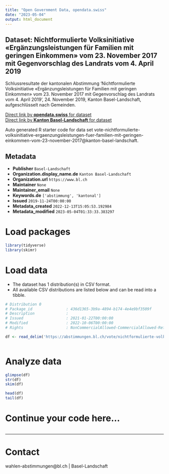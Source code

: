 ```yaml
---
title: "Open Government Data, opendata.swiss"
date: "2023-05-04"
output: html_document
---
```


## Dataset: Nichtformulierte Volksinitiative «Ergänzungsleistungen für Familien mit geringen Einkommen» vom 23. November 2017 mit Gegenvorschlag des Landrats vom 4. April 2019

Schlussresultate der kantonalen Abstimmung 'Nichtformulierte Volksinitiative «Ergänzungsleistungen für Familien mit geringen Einkommen» vom 23. November 2017 mit Gegenvorschlag des Landrats vom 4. April 2019', 24. November 2019, Kanton Basel-Landschaft, aufgeschlüsselt nach Gemeinden.

[Direct link by **opendata.swiss** for dataset](https://opendata.swiss/de/dataset/nichtformulierte-volksinitiative-erganzungsleistungen-fur-familien-mit-geringen-einkommen-2019)<br>
[Direct link by **Kanton Basel-Landschaft** for dataset](https://abstimmungen.bl.ch/vote/nichtformulierte-volksinitiative-ergaenzungsleistungen-fuer-familien-mit-geringen-einkommen-vom-23-november-2017/data)

Auto generated R starter code for data set vote-nichtformulierte-volksinitiative-ergaenzungsleistungen-fuer-familien-mit-geringen-einkommen-vom-23-november-2017@kanton-basel-landschaft.

## Metadata

- **Publisher** `Basel-Landschaft`
- **Organization.display_name.de** `Kanton Basel-Landschaft`
- **Organization.url** `https://www.bl.ch`
- **Maintainer** `None`
- **Maintainer_email** `None`
- **Keywords.de** `['abstimmung', 'kantonal']`
- **Issued** `2019-11-24T00:00:00`
- **Metadata_created** `2022-12-13T15:05:53.192984`
- **Metadata_modified** `2023-05-04T01:33:33.383297`


# Load packages

```r

library(tidyverse)
library(skimr)

```

# Load data

-   The dataset has 1 distribution(s) in CSV format.
-   All available CSV distributions are listed below and can be read into a tibble.

```r

# Distribution 0
# Package_id               : 436d1365-3b9a-4894-b174-4e4e9bf3509f
# Description              : 
# Issued                   : 2021-01-22T00:00:00
# Modified                 : 2022-10-06T00:00:00
# Rights                   : NonCommercialAllowed-CommercialAllowed-ReferenceRequired

df <- read_delim('https://abstimmungen.bl.ch/vote/nichtformulierte-volksinitiative-ergaenzungsleistungen-fuer-familien-mit-geringen-einkommen-vom-23-november-2017/data-csv')



```

# Analyze data

```r

glimpse(df)
str(df)
skim(df)

head(df)
tail(df)

```

# Continue your code here...

```r

```

------------------------------------------------------------------------

# Contact

wahlen-abstimmungen@bl.ch | Basel-Landschaft
